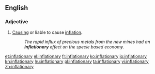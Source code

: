 ==English==

===Adjective===
{{en-adj}}

# [[cause|Causing]] or liable to cause [[inflation]].
#:''The rapid influx of precious metals from the new mines had an '''inflationary''' effect on the specie based economy.''

[[et:inflationary]]
[[el:inflationary]]
[[fr:inflationary]]
[[ko:inflationary]]
[[io:inflationary]]
[[kn:inflationary]]
[[hu:inflationary]]
[[pl:inflationary]]
[[ta:inflationary]]
[[vi:inflationary]]
[[zh:inflationary]]